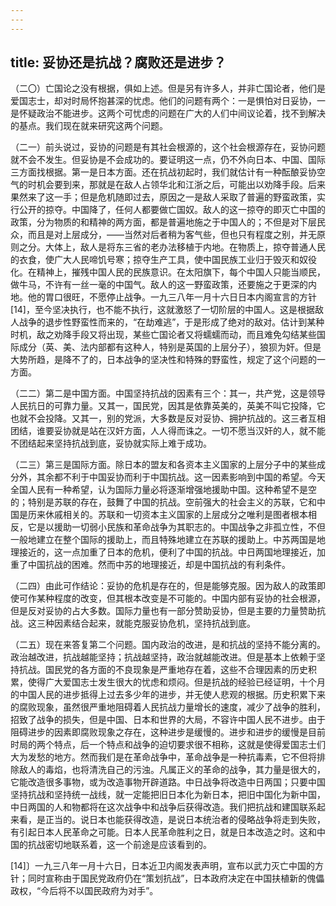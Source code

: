 ```yaml
---
---
---
```

title: 妥协还是抗战？腐败还是进步？
---




（二〇）亡国论之没有根据，俱如上述。但是另有许多人，并非亡国论者，他们是爱国志士，却对时局怀抱甚深的忧虑。他们的问题有两个：一是惧怕对日妥协，一是怀疑政治不能进步。这两个可忧虑的问题在广大的人们中间议论着，找不到解决的基点。我们现在就来研究这两个问题。

（二一）前头说过，妥协的问题是有其社会根源的，这个社会根源存在，妥协问题就不会不发生。但妥协是不会成功的。要证明这一点，仍不外向日本、中国、国际三方面找根据。第一是日本方面。还在抗战初起时，我们就估计有一种酝酿妥协空气的时机会要到来，那就是在敌人占领华北和江浙之后，可能出以劝降手段。后来果然来了这一手；但是危机随即过去，原因之一是敌人采取了普遍的野蛮政策，实行公开的掠夺。中国降了，任何人都要做亡国奴。敌人的这一掠夺的即灭亡中国的政策，分为物质的和精神的两方面，都是普遍地施之于中国人的；不但是对下层民众，而且是对上层成分，——当然对后者稍为客气些，但也只有程度之别，并无原则之分。大体上，敌人是将东三省的老办法移植于内地。在物质上，掠夺普通人民的衣食，使广大人民啼饥号寒；掠夺生产工具，使中国民族工业归于毁灭和奴役化。在精神上，摧残中国人民的民族意识。在太阳旗下，每个中国人只能当顺民，做牛马，不许有一丝一毫的中国气。敌人的这一野蛮政策，还要施之于更深的内地。他的胃口很旺，不愿停止战争。一九三八年一月十六日日本内阁宣言的方针[14]，至今坚决执行，也不能不执行，这就激怒了一切阶层的中国人。这是根据敌人战争的退步性野蛮性而来的，“在劫难逃”，于是形成了绝对的敌对。估计到某种时机，敌之劝降手段又将出现，某些亡国论者又将蠕蠕而动，而且难免勾结某些国际成分（英、美、法内部都有这种人，特别是英国的上层分子），狼狈为奸。但是大势所趋，是降不了的，日本战争的坚决性和特殊的野蛮性，规定了这个问题的一方面。

（二二）第二是中国方面。中国坚持抗战的因素有三个：其一，共产党，这是领导人民抗日的可靠力量。又其一，国民党，因其是依靠英美的，英美不叫它投降，它也就不会投降。又其一，别的党派，大多数是反对妥协、拥护抗战的。这三者互相团结，谁要妥协就是站在汉奸方面，人人得而诛之。一切不愿当汉奸的人，就不能不团结起来坚持抗战到底，妥协就实际上难于成功。

（二三）第三是国际方面。除日本的盟友和各资本主义国家的上层分子中的某些成分外，其余都不利于中国妥协而利于中国抗战。这一因素影响到中国的希望。今天全国人民有一种希望，认为国际力量必将逐渐增强地援助中国。这种希望不是空的；特别是苏联的存在，鼓舞了中国的抗战。空前强大的社会主义的苏联，它和中国是历来休戚相关的。苏联和一切资本主义国家的上层成分之唯利是图者根本相反，它是以援助一切弱小民族和革命战争为其职志的。中国战争之非孤立性，不但一般地建立在整个国际的援助上，而且特殊地建立在苏联的援助上。中苏两国是地理接近的，这一点加重了日本的危机，便利了中国的抗战。中日两国地理接近，加重了中国抗战的困难。然而中苏的地理接近，却是中国抗战的有利条件。

（二四）由此可作结论：妥协的危机是存在的，但是能够克服。因为敌人的政策即使可作某种程度的改变，但其根本改变是不可能的。中国内部有妥协的社会根源，但是反对妥协的占大多数。国际力量也有一部分赞助妥协，但是主要的力量赞助抗战。这三种因素结合起来，就能克服妥协危机，坚持抗战到底。

（二五）现在来答复第二个问题。国内政治的改进，是和抗战的坚持不能分离的。政治越改进，抗战越能坚持；抗战越坚持，政治就越能改进。但是基本上依赖于坚持抗战。国民党的各方面的不良现象是严重地存在着，这些不合理因素的历史积累，使得广大爱国志士发生很大的忧虑和烦闷。但是抗战的经验已经证明，十个月的中国人民的进步抵得上过去多少年的进步，并无使人悲观的根据。历史积累下来的腐败现象，虽然很严重地阻碍着人民抗战力量增长的速度，减少了战争的胜利，招致了战争的损失，但是中国、日本和世界的大局，不容许中国人民不进步。由于阻碍进步的因素即腐败现象之存在，这种进步是缓慢的。进步和进步的缓慢是目前时局的两个特点，后一个特点和战争的迫切要求很不相称，这就是使得爱国志士们大为发愁的地方。然而我们是在革命战争中，革命战争是一种抗毒素，它不但将排除敌人的毒焰，也将清洗自己的污浊。凡属正义的革命的战争，其力量是很大的，它能改造很多事物，或为改造事物开辟道路。中日战争将改造中日两国；只要中国坚持抗战和坚持统一战线，就一定能把旧日本化为新日本，把旧中国化为新中国，中日两国的人和物都将在这次战争中和战争后获得改造。我们把抗战和建国联系起来看，是正当的。说日本也能获得改造，是说日本统治者的侵略战争将走到失败，有引起日本人民革命之可能。日本人民革命胜利之日，就是日本改造之时。这和中国的抗战密切地联系着，这一个前途是应该看到的。



[14]〕一九三八年一月十六日，日本近卫内阁发表声明，宣布以武力灭亡中国的方针；同时宣称由于国民党政府仍在“策划抗战”，日本政府决定在中国扶植新的傀儡政权，“今后将不以国民政府为对手”。